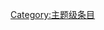 {{catmore1|[[Wikiproject:职业摔角|Wikiproject:职业摔角]]}}
{{Articles by Quality|topic=职业摔角|class=Portal|format=TOC}}
{{CategoryTOC}}
{{emptycat}}

[[Category:主题级条目|Category:主题级条目]]